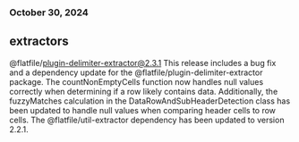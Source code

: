 ### October 30, 2024
## extractors

@flatfile/plugin-delimiter-extractor@2.3.1
This release includes a bug fix and a dependency update for the @flatfile/plugin-delimiter-extractor package. The countNonEmptyCells function now handles null values correctly when determining if a row likely contains data. Additionally, the fuzzyMatches calculation in the DataRowAndSubHeaderDetection class has been updated to handle null values when comparing header cells to row cells. The @flatfile/util-extractor dependency has been updated to version 2.2.1.